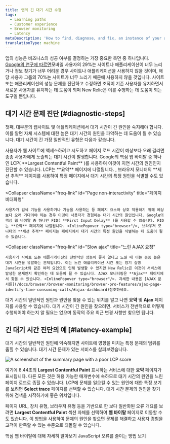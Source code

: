 ```yaml
---
title: 앱의 긴 대기 시간 수정
tags:
  - Learning paths
  - Customer experience
  - Browser monitoring
  - Latency
metaDescription: 'How to find, diagnose, and fix, an instance of your abnormal or poor app latency.'
translationType: machine
---
```



앱의 성능은 비즈니스의 성공 여부를 결정하는 가장 중요한 측면 중 하나입니다. [Google의 연구에 따르면](https://think.storage.googleapis.com/images/micromoments-guide-to-winning-shift-to-mobile-download.pdf)모바일 사용자의 29%는 사이트나 애플리케이션이 너무 느리거나 정보 찾기가 너무 어려운 경우 사이트나 애플리케이션을 사용하지 않을 것이며, 해당 사용자 그룹의 70%는 사이트가 너무 느리기 때문에 사용하지 않을 것입니다. 사이트 또는 애플리케이션의 성능 문제를 진단하고 수정하면 조직이 기존 사용자를 유지하면서 새로운 사용자를 유치하는 데 도움이 되며 New Relic은 이를 수행하는 데 도움이 되는 도구일 뿐입니다.

## 대기 시간 문제 진단 [#diagnostic-steps]

첫째, 대부분의 웹사이트 및 애플리케이션에서 대기 시간이 긴 원인을 숙지해야 합니다. 이를 알면 자체 시스템에 대한 높은 대기 시간의 원인을 파악하는 데 도움이 될 수 있습니다. 대기 시간이 긴 가장 일반적인 유형은 다음과 같습니다.

<CollapserGroup>
  <Collapser
    className="freq-link"
    id="Slow page load"
    title="느린 페이지 로드"
  >
    사용자가 웹 사이트에 액세스하려고 시도하고 페이지 로드 시간이 예상보다 오래 걸리면 종종 사용자에게 노출되는 대기 시간이 발생합니다. Google의 핵심 웹 바이탈 중 하나인 LCP( **Largest Contentful Paint** )를 사용하여 이것이 지연 시간의 원인인지 진단할 수 있습니다. LCP는 **요약** 페이지에 나열됩니다. <InlinePopover type="browser"/>, 브라우저 모니터의 **세션 추적** 페이지를 사용하여 특정 페이지에서 대기 시간의 특정 원인을 식별할 수도 있습니다.
  </Collapser>

  <Collapser
    className="freq-link"
    id="Page non-interactivity"
    title="페이지 비대화형"
  >
    사용자가 검색 기능을 사용하거나 기능을 사용하는 등 페이지 요소와 상호 작용하기 위해 예상보다 오래 기다려야 하는 경우 이것이 사용자가 경험하는 대기 시간의 원인입니다. Google의 핵심 웹 바이탈 중 하나인 FID( **First Input Delay** )를 사용할 수 있습니다. FID는 **요약** 페이지에 나열됩니다. <InlinePopover type="browser"/>, 브라우저 모니터의 **세션 추적** 페이지는 페이지에서 대기 시간의 특정 원인을 식별하는 데 도움이 될 수 있습니다.
  </Collapser>

  <Collapser
    className="freq-link"
    id="Slow ajax"
    title="느린 AJAX 요청"
  >
    사용자가 사이트 또는 애플리케이션의 전반적인 성능이 좋지 않다고 느낄 때 이는 종종 높은 대기 시간을 유발하는 문제입니다. 이는 느린 애플리케이션 시간 또는 장기 실행 JavaScript와 같은 여러 요인으로 인해 발생할 수 있지만 New Relic은 이것이 서비스에 발생한 문제인지 확인하는 데 도움이 될 수 있습니다. AJAX 모니터링은 **Ajax** 페이지에서 찾을 수 있습니다. <InlinePopover type="browser"/>. 자세한 내용은 [AJAX 문서를](/docs/browser/browser-monitoring/browser-pro-features/ajax-page-identify-time-consuming-calls/#ajax-dashboard)참조하세요.
  </Collapser>
</CollapserGroup>

대기 시간의 일반적인 원인과 원인을 찾을 수 있는 위치를 알고 나면 **요약** 및 **Ajax** 페이지를 사용할 수 있습니다. <InlinePopover type="browser"/>대기 시간이 긴 원인을 찾으려면. 서비스가 전반적으로 어떻게 수행되어야 하는지 알 필요는 없으며 동작의 주요 최근 변경 사항만 찾으면 됩니다.

## 긴 대기 시간 진단의 예 [#latency-example]

대기 시간의 일반적인 원인에 익숙해지면 사이트에 영향을 미치는 특정 문제의 범위를 좁힐 수 있습니다. 대기 시간 문제가 있는 서비스를 살펴보겠습니다.

<img
  alt="A screenshot of the summary page with a poor LCP score"
  title="Abnormal LCP score"
  src={journeyAbnormalLCP}
/>

여기에 8.44초의 **Largest Contentful Paint** 표시하는 서비스에 대한 **요약** 페이지가 표시됩니다. 다른 모든 것은 허용 가능한 매개변수에 속하므로 대기 시간의 원인을 느린 페이지 로드로 좁힐 수 있습니다. LCP에 문제를 일으킬 수 있는 원인에 대한 특정 보기를 보려면 **Select trace** 페이지를 선택할 수 있습니다. 대기 시간 문제의 원인을 찾기 위해 검색을 시작하기에 좋은 위치입니다.

페이지 URL, 장치 유형, 브라우저 유형 등을 기반으로 한 보다 일반화된 오류 개요를 보려면 **Largest Contentful Paint** 섹션 자체를 선택하여 **웹 바이탈** 페이지로 이동할 수도 있습니다. 이 방법을 사용하여 문제의 원인을 찾으면 문제를 해결하고 사용자 경험을 고객이 만족할 수 있는 수준으로 되돌릴 수 있습니다.

<SideBySide>
  <Side>
    <DocTiles variant="labs">
      <DocTile
        path="/docs/journey-performance/guide-to-monitoring-core-web-vitals/"
        label={{text: '⬅️ PREVIOUS', color: '#AFE2E3'}}
      >
        핵심 웹 바이탈에 대해 자세히 알아보기
      </DocTile>
    </DocTiles>
  </Side>

  <Side>
    <DocTiles variant="labs">
      <DocTile
        path="/docs/journey-performance/reduce-javascript-errors/"
        label={{text: 'NEXT ➡️', color: '#AFE2E3'}}
      >
        JavaScript 오류를 줄이는 방법 보기
      </DocTile>
    </DocTiles>
  </Side>
</SideBySide>